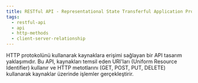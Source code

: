 ```yaml
---
title: RESTful API - Representational State Transferful Application Programming Interface
tags:
  - restful-api
  - api
  - http-methods
  - client-server-relationship
---
```


HTTP protokolünü kullanarak kaynaklara erişimi sağlayan bir API tasarım yaklaşımıdır. Bu API, kaynakları temsil eden URI'ları (Uniform Resource Identifier) kullanır ve HTTP metotlarını (GET, POST, PUT, DELETE) kullanarak kaynaklar üzerinde işlemler gerçekleştirir.
